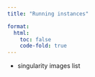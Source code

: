 ```yaml
---
title: "Running instances"

format: 
  html:
    toc: false
    code-fold: true
---
```


* singularity images list